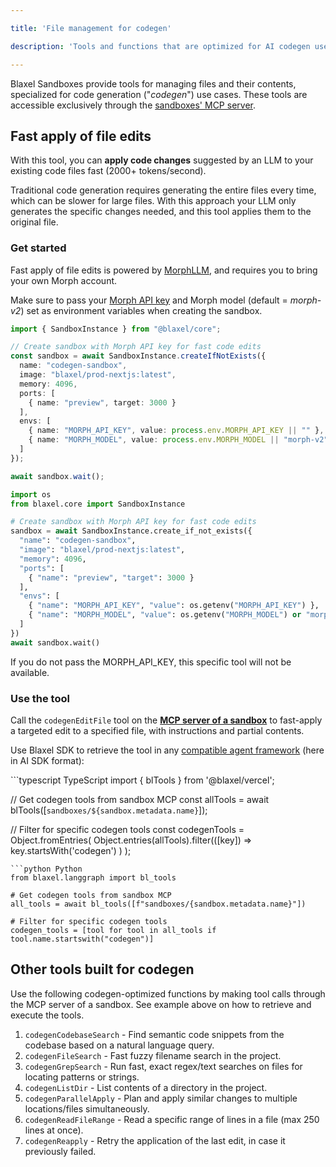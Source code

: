 ```yaml
---

title: 'File management for codegen'

description: 'Tools and functions that are optimized for AI codegen use cases.'

---
```


Blaxel Sandboxes provide tools for managing files and their contents, specialized for code generation ("*codegen*") use cases. These tools are accessible exclusively through the [sandboxes' MCP server](https://docs.blaxel.ai/Sandboxes/Overview#mcp-server-for-a-sandbox).

## Fast apply of file edits

With this tool, you can **apply code changes** suggested by an LLM to your existing code files fast (2000+ tokens/second).

Traditional code generation requires generating the entire files every time, which can be slower for large files. With this approach your LLM only generates the specific changes needed, and this tool applies them to the original file.

### Get started

Fast apply of file edits is powered by [MorphLLM](https://morphllm.com/), and requires you to bring your own Morph account. 

Make sure to pass your [Morph API key](https://docs.morphllm.com/api-reference/introduction#authentication) and Morph model (default = *morph-v2*) set as environment variables when creating the sandbox.

<CodeGroup>

```typescript TypeScript
import { SandboxInstance } from "@blaxel/core";

// Create sandbox with Morph API key for fast code edits
const sandbox = await SandboxInstance.createIfNotExists({
  name: "codegen-sandbox",
  image: "blaxel/prod-nextjs:latest",
  memory: 4096,
  ports: [
    { name: "preview", target: 3000 }
  ],
  envs: [
    { name: "MORPH_API_KEY", value: process.env.MORPH_API_KEY || "" },
    { name: "MORPH_MODEL", value: process.env.MORPH_MODEL || "morph-v2" }
  ]
});

await sandbox.wait();
```
```python Python
import os
from blaxel.core import SandboxInstance

# Create sandbox with Morph API key for fast code edits
sandbox = await SandboxInstance.create_if_not_exists({
  "name": "codegen-sandbox",
  "image": "blaxel/prod-nextjs:latest",
  "memory": 4096,
  "ports": [
    { "name": "preview", "target": 3000 }
  ],
  "envs": [
    { "name": "MORPH_API_KEY", "value": os.getenv("MORPH_API_KEY") },
    { "name": "MORPH_MODEL", "value": os.getenv("MORPH_MODEL") or "morph-v2" }
  ]
})
await sandbox.wait()
```
</CodeGroup>

<Note>If you do not pass the MORPH_API_KEY, this specific tool will not be available.</Note>

### Use the tool

Call the `codegenEditFile` tool on the **[MCP server of a sandbox](https://docs.blaxel.ai/Sandboxes/Overview#mcp-server-for-a-sandbox)** to fast-apply a targeted edit to a specified file, with instructions and partial contents.

Use Blaxel SDK to retrieve the tool in any [compatible agent framework](../Frameworks/Overview) (here in AI SDK format):

<CodeGroup>
```typescript TypeScript
import { blTools } from '@blaxel/vercel';

// Get codegen tools from sandbox MCP
const allTools = await blTools([`sandboxes/${sandbox.metadata.name}`]);

// Filter for specific codegen tools
const codegenTools = Object.fromEntries(
  Object.entries(allTools).filter(([key]) =>
    key.startsWith('codegen')
  )
);
```
```python Python
from blaxel.langgraph import bl_tools

# Get codegen tools from sandbox MCP
all_tools = await bl_tools([f"sandboxes/{sandbox.metadata.name}"])

# Filter for specific codegen tools
codegen_tools = [tool for tool in all_tools if tool.name.startswith("codegen")]
```
</CodeGroup>

## Other tools built for codegen

Use the following codegen-optimized functions by making tool calls through the MCP server of a sandbox. See example above on how to retrieve and execute the tools.

1. `codegenCodebaseSearch` - Find semantic code snippets from the codebase based on a natural language query.
2. `codegenFileSearch` - Fast fuzzy filename search in the project.
3. `codegenGrepSearch` - Run fast, exact regex/text searches on files for locating patterns or strings.
4. `codegenListDir` - List contents of a directory in the project.
5. `codegenParallelApply` - Plan and apply similar changes to multiple locations/files simultaneously.
6. `codegenReadFileRange` - Read a specific range of lines in a file (max 250 lines at once).
7. `codegenReapply` - Retry the application of the last edit, in case it previously failed.